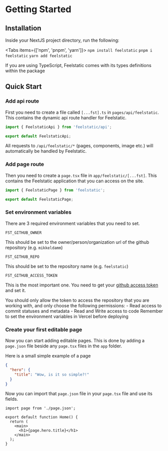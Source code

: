 
# Getting Started

## Installation

Inside your NextJS project directory, run the following:

<Tabs items={['npm', 'pnpm', 'yarn']}>
  <Tab>`npm install feelstatic`</Tab>
  <Tab>`pnpm i feelstatic`</Tab>
  <Tab>`yarn add feelstatic`</Tab>
</Tabs>

<Callout type="info">
  If you are using TypeScript, Feelstatic comes with its types definitions within the package
</Callout>

## Quick Start

### Add api route

First you need to create a file called `[...fst].ts` in `pages/api/feelstatic`. This contains the dynamic api route handler for Feelstatic.

```ts filename="pages/api/feelstatic/[...fst].ts"
import { FeelstaticApi } from 'feelstatic/api';

export default FeelstaticApi;
```

All requests to `/api/feelstatic/*` (pages, components, image etc.) will automatically be handled by Feelstatic.

### Add page route

Then you need to create a `page.tsx` file in `app/feelstatic/[...fst]`. This contains the Feelstatic application that you can access on the site.

```ts filename="app/feelstatic/[...fst]/page.tsx"
import { FeelstaticPage } from 'feelstatic';

export default FeelstaticPage;
```

### Set environment variables

There are 3 required environment variables that you need to set.

```
FST_GITHUB_OWNER
```

This should be set to the owner/person/organization url of the github repository (e.g. `mikkeldamm`)

```
FST_GITHUB_REPO
```

This should be set to the repository name (e.g. `feelstatic`)

```
FST_GITHUB_ACCESS_TOKEN
```

This is the most important one. You need to get your [github access token](https://github.com/settings/tokens?type=beta) and set it.

<Callout type="default">
    You should only allow the token to access the repository that you are working with, and only choose the following permissions:
    - Read access to commit statuses and metadata
    - Read and Write access to code

</Callout>
<Callout type="info">
    Remember to set the environment variables in Vercel before deploying
</Callout>

### Create your first editable page

Now you can start adding editable pages. This is done by adding a `page.json` file beside any `page.tsx` files in the `app` folder.

Here is a small simple example of a page

```json filename="app/page.json"
{
  "hero": {
    "title": "Wow, is it so simple?!"
  }
}
```

Now you can import that `page.json` file in your `page.tsx` file and use its fields.

```tsx filename="app/page.tsx"
import page from './page.json';

export default function Home() {
  return (
    <main>
      <h1>{page.hero.title}</h1>
    </main>
  );
}
```

